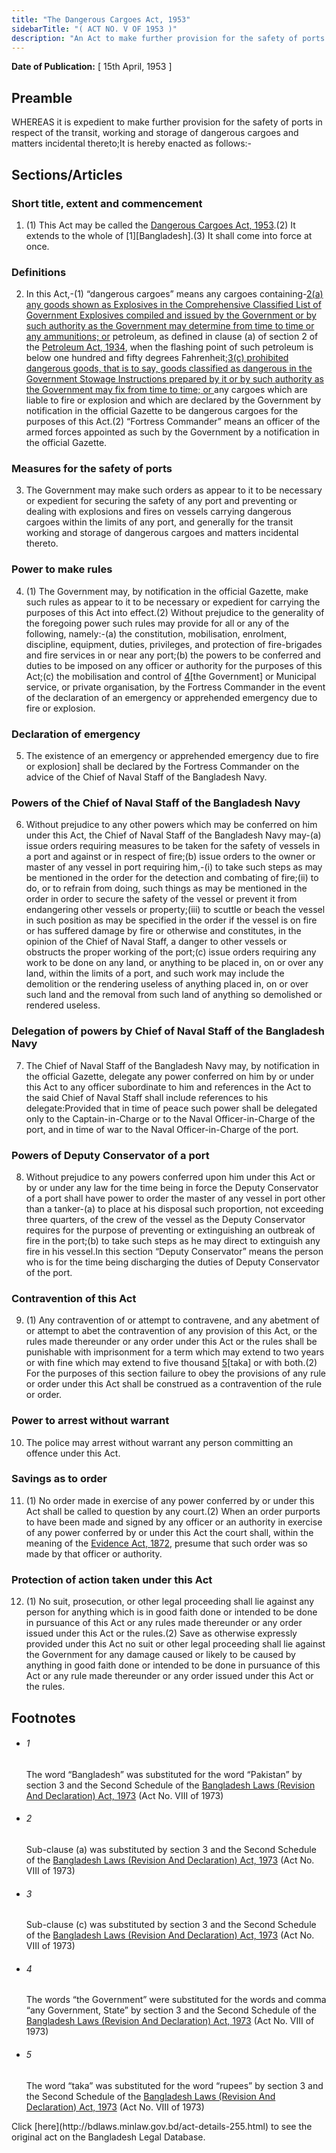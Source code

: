 ```yaml
---
title: "The Dangerous Cargoes Act, 1953"
sidebarTitle: "( ACT NO. V OF 1953 )"
description: "An Act to make further provision for the safety of ports in respect of the transit, working and storage of dangerous cargoes and matters incidental thereto. ♣"
---
```


**Date of Publication:** [ 15th April, 1953 ]

## Preamble

WHEREAS it is expedient to make further provision for the safety of ports in respect of the transit, working and storage of dangerous cargoes and matters incidental thereto;It is hereby enacted as follows:-

## Sections/Articles

### Short title, extent and commencement

1. (1) This Act may be called the [Dangerous Cargoes Act, 1953](/laws/volume-11/act-255 "Dangerous Cargoes Act, 1953").(2) It extends to the whole of [1][Bangladesh].(3) It shall come into force at once.

### Definitions

2. In this Act,-(1) “dangerous cargoes” means any cargoes containing-[2](1)[(a) any goods shown as Explosives in the Comprehensive Classified List of Government Explosives compiled and issued by the Government or by such authority as the Government may determine from time to time or any ammunitions; or](b) petroleum, as defined in clause (a) of section 2 of the [Petroleum Act, 1934](/laws/volume-8/act-166 "Petroleum Act, 1934"), when the flashing point of such petroleum is below one hundred and fifty degrees Fahrenheit;[3](2)[(c) prohibited dangerous goods, that is to say, goods classified as dangerous in the Government Stowage Instructions prepared by it or by such authority as the Government may fix from time to time; or ](d) any cargoes which are liable to fire or explosion and which are declared by the Government by notification in the official Gazette to be dangerous cargoes for the purposes of this Act.(2) “Fortress Commander” means an officer of the armed forces appointed as such by the Government by a notification in the official Gazette.

### Measures for the safety of ports

3. The Government may make such orders as appear to it to be necessary or expedient for securing the safety of any port and preventing or dealing with explosions and fires on vessels carrying dangerous cargoes within the limits of any port, and generally for the transit working and storage of dangerous cargoes and matters incidental thereto.

### Power to make rules

4. (1) The Government may, by notification in the official Gazette, make such rules as appear to it to be necessary or expedient for carrying the purposes of this Act into effect.(2) Without prejudice to the generality of the foregoing power such rules may provide for all or any of the following, namely:-(a) the constitution, mobilisation, enrolment, discipline, equipment, duties, privileges, and protection of fire-brigades and fire services in or near any port;(b) the powers to be conferred and duties to be imposed on any officer or authority for the purposes of this Act;(c) the mobilisation and control of [4](1)[the Government] or Municipal service, or private organisation, by the Fortress Commander in the event of the declaration of an emergency or apprehended emergency due to fire or explosion.

### Declaration of emergency

5. The existence of an emergency or apprehended emergency due to fire or explosion] shall be declared by the Fortress Commander on the advice of the Chief of Naval Staff of the Bangladesh Navy.

### Powers of the Chief of Naval Staff of the Bangladesh Navy

6. Without prejudice to any other powers which may be conferred on him under this Act, the Chief of Naval Staff of the Bangladesh Navy may-(a) issue orders requiring measures to be taken for the safety of vessels in a port and against or in respect of fire;(b) issue orders to the owner or master of any vessel in port requiring him,-(i) to take such steps as may be mentioned in the order for the detection and combating of fire;(ii) to do, or to refrain from doing, such things as may be mentioned in the order in order to secure the safety of the vessel or prevent it from endangering other vessels or property;(iii) to scuttle or beach the vessel in such position as may be specified in the order if the vessel is on fire or has suffered damage by fire or otherwise and constitutes, in the opinion of the Chief of Naval Staff, a danger to other vessels or obstructs the proper working of the port;(c) issue orders requiring any work to be done on any land, or anything to be placed in, on or over any land, within the limits of a port, and such work may include the demolition or the rendering useless of anything placed in, on or over such land and the removal from such land of anything so demolished or rendered useless.

### Delegation of powers by Chief of Naval Staff of the Bangladesh Navy

7. The Chief of Naval Staff of the Bangladesh Navy may, by notification in the official Gazette, delegate any power conferred on him by or under this Act to any officer subordinate to him and references in the Act to the said Chief of Naval Staff shall include references to his delegate:Provided that in time of peace such power shall be delegated only to the Captain-in-Charge or to the Naval Officer-in-Charge of the port, and in time of war to the Naval Officer-in-Charge of the port.

### Powers of Deputy Conservator of a port

8. Without prejudice to any powers conferred upon him under this Act or by or under any law for the time being in force the Deputy Conservator of a port shall have power to order the master of any vessel in port other than a tanker-(a) to place at his disposal such proportion, not exceeding three quarters, of the crew of the vessel as the Deputy Conservator requires for the purpose of preventing or extinguishing an outbreak of fire in the port;(b) to take such steps as he may direct to extinguish any fire in his vessel.In this section “Deputy Conservator” means the person who is for the time being discharging the duties of Deputy Conservator of the port.

### Contravention of this Act

9. (1) Any contravention of or attempt to contravene, and any abetment of or attempt to abet the contravention of any provision of this Act, or the rules made thereunder or any order under this Act or the rules shall be punishable with imprisonment for a term which may extend to two years or with fine which may extend to five thousand [5](1)[taka] or with both.(2) For the purposes of this section failure to obey the provisions of any rule or order under this Act shall be construed as a contravention of the rule or order.

### Power to arrest without warrant

10. The police may arrest without warrant any person committing an offence under this Act.

### Savings as to order

11. (1) No order made in exercise of any power conferred by or under this Act shall be called to question by any court.(2) When an order purports to have been made and signed by any officer or an authority in exercise of any power conferred by or under this Act the court shall, within the meaning of the [Evidence Act, 1872](/laws/volume-1/act-24 "Evidence Act, 1872"), presume that such order was so made by that officer or authority.

### Protection of action taken under this Act

12. (1) No suit, prosecution, or other legal proceeding shall lie against any person for anything which is in good faith done or intended to be done in pursuance of this Act or any rules made thereunder or any order issued under this Act or the rules.(2) Save as otherwise expressly provided under this Act no suit or other legal proceeding shall lie against the Government for any damage caused or likely to be caused by anything in good faith done or intended to be done in pursuance of this Act or any rule made thereunder or any order issued under this Act or the rules.

## Footnotes

- ###### 1

  The word “Bangladesh” was substituted for the word “Pakistan” by section 3 and the Second Schedule of the [Bangladesh Laws (Revision And Declaration) Act, 1973](/laws/volume-17/act-430 "Bangladesh Laws (Revision And Declaration) Act, 1973") (Act No. VIII of 1973)

- ###### 2

  Sub-clause (a) was substituted by section 3 and the Second Schedule of the [Bangladesh Laws (Revision And Declaration) Act, 1973](/laws/volume-17/act-430 "Bangladesh Laws (Revision And Declaration) Act, 1973") (Act No. VIII of 1973)

- ###### 3

  Sub-clause (c) was substituted by section 3 and the Second Schedule of the [Bangladesh Laws (Revision And Declaration) Act, 1973](/laws/volume-17/act-430 "Bangladesh Laws (Revision And Declaration) Act, 1973") (Act No. VIII of 1973)

- ###### 4

  The words “the Government” were substituted for the words and comma “any Government, State” by section 3 and the Second Schedule of the [Bangladesh Laws (Revision And Declaration) Act, 1973](/laws/volume-17/act-430 "Bangladesh Laws (Revision And Declaration) Act, 1973") (Act No. VIII of 1973)

- ###### 5

  The word “taka” was substituted for the word “rupees” by section 3 and the Second Schedule of the [Bangladesh Laws (Revision And Declaration) Act, 1973](/laws/volume-17/act-430 "Bangladesh Laws (Revision And Declaration) Act, 1973") (Act No. VIII of 1973)

<Note>
  Click [here](http://bdlaws.minlaw.gov.bd/act-details-255.html) to see the original act on the Bangladesh Legal Database.
</Note>
